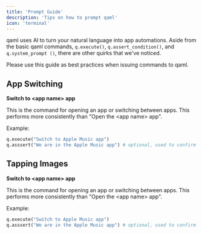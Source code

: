 ```yaml
---
title: 'Prompt Guide'
description: 'Tips on how to prompt qaml'
icon: 'terminal'
---
```


qaml uses AI to turn your natural language into app automations. Aside from the basic qaml commands, `q.execute()`, `q.assert_condition()`, and `q.system_prompt ()`, there are other quirks that we've noticed. 

Please use this guide as best practices when issuing commands to qaml.

## App Switching
**Switch to \<app name\> app** 

This is the command for opening an app or switching between apps. This performs more consistently than "Open the \<app name\> app". 

Example:
```python
q.execute("Switch to Apple Music app")
q.asssert("We are in the Apple Music app") # optional, used to confirm the app switch was successful
```

## Tapping Images
**Switch to \<app name\> app** 

This is the command for opening an app or switching between apps. This performs more consistently than "Open the \<app name\> app". 

Example:
```python
q.execute("Switch to Apple Music app")
q.asssert("We are in the Apple Music app") # optional, used to confirm the app switch was successful
```


